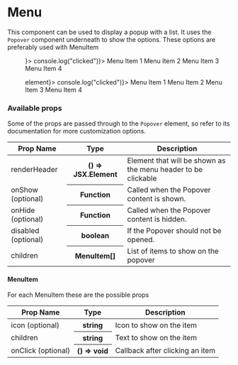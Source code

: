 
<Meta title="Components | Menu" />

# Menu

This component can be used to display a popup with a list. It uses the `Popover` component underneath to show the options.
These options are preferably used with MenuItem

<Preview>
  <Story name="Menu">
    <Menu renderHeader={() => <Icon name="add" />}>
      <MenuItem icon={"add"} onClick={() => console.log("clicked")}>
        Menu Item 1
      </MenuItem>
      <MenuItem>Menu Item 2</MenuItem>
      <MenuItem>Menu Item 3</MenuItem>
      <MenuItem>Menu Item 4</MenuItem>
    </Menu>
  </Story>
</Preview>

<Preview>
  <Story name="MenuWithElement">
    <Menu renderHeader={() => <span>element</span>}>
      <MenuItem icon={"add"} onClick={() => console.log("clicked")}>
        Menu Item 1
      </MenuItem>
      <MenuItem icon={"add"}>Menu Item 2</MenuItem>
      <MenuItem icon={"add"}>Menu Item 3</MenuItem>
      <MenuItem icon={"add"}>Menu Item 4</MenuItem>
    </Menu>
  </Story>
</Preview>

### Available props

Some of the props are passed through to the `Popover` element, so refer to its documentation for more customization options.

<table width="100%">
  <thead>
    <tr>
      <th>Prop Name</th>
      <th>Type</th>
      <th>Description</th>
    </tr>
  </thead>
  <tbody>
    <tr>
      <td>renderHeader</td>
      <th>() => JSX.Element</th>
      <td>
        Element that will be shown as the menu header to be clickable
      </td>
    </tr>
    <tr>
      <td>onShow (optional)</td>
      <th>Function</th>
      <td>Called when the Popover content is shown.</td>
    </tr>
    <tr>
      <td>onHide (optional)</td>
      <th>Function</th>
      <td>Called when the Popover content is hidden.</td>
    </tr>
    <tr>
      <td>disabled (optional)</td>
      <th>boolean</th>
      <td>If the Popover should not be opened.</td>
    </tr>
    <tr>
      <td>children</td>
      <th>MenuItem[]</th>
      <td>List of items to show on the popover</td>
    </tr>
  </tbody>
</table>

#### MenuItem

For each MenuItem these are the possible props

<table width="100%">
  <thead>
    <tr>
      <th>Prop Name</th>
      <th>Type</th>
      <th>Description</th>
    </tr>
  </thead>
  <tbody>
    <tr>
      <td>icon (optional)</td>
      <th>string</th>
      <td>Icon to show on the item</td>
    </tr>
    <tr>
      <td>children</td>
      <th>string</th>
      <td>Text to show on the item</td>
    </tr>
    <tr>
      <td>onClick (optional)</td>
      <th>() => void</th>
      <td>Callback after clicking an item</td>
    </tr>
  </tbody>
</table>

